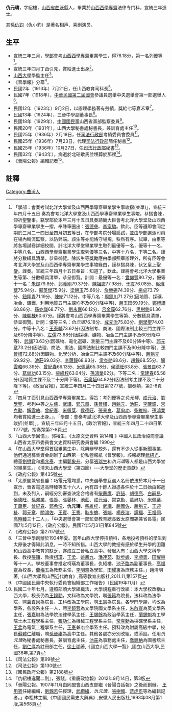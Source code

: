 {{明清人物信息框
| 姓名 = 仇元璹
| 原名 =
| 圖片名稱=  
| 圖片大小 = 220px
| 圖片說明 =  
| 最高職務 =  
| 國家 =  
| 爵位 =
| 籍貫 = [[山西省|山西省]][[曲沃縣|曲沃縣]]
| 族裔 =  
| 旗籍 =  
| 字號 = 字紹樓
| 諡號 = 
| 出生日期 = 
| 出生地點 =
| 逝世日期 =  
| 逝世地點 = 
| 墓葬 = 
| 配偶 =  
| 親屬 = [[仇钧|仇钧]]
| 出身 = 
* 宣統三年進士出身
| 經歷 = 
| 著作 =  
* 《荀子斠補》四卷, 附《荀子佚文輯補》一卷
* 《禮經舊說》十七卷, 補遺一卷
*
}}
'''仇元璹'''{{BD|1883年||1943年||catIdx=Q仇元璹}}，字紹樓，[[山西省|山西省]][[曲沃縣|曲沃縣]]人，畢業於[[山西西學專齋|山西西學專齋]]法律专门科，宣統三年進士。

其孫[[仇钧|仇钧]]（仇小豹）是著名相声、喜剧演员。
== 生平 ==
* 宣統三年三月，[[學部|學部]]會考[[山西西學專齋|山西西學專齋]]畢業學生，得76.18分，第一名列優等<ref>「學部：會奏考試北洋大學堂及山西西學專齋畢業學生事竣摺(並單)」，宣統三年四月十五日 奏為會考北洋大學堂及山西西學專齋畢業學生事竣，恭摺會陳，仰祈聖鑒事。竊學部於本年三月十五日具奏請簡大臣會考北洋大學堂及山西西學專齋畢業學生一摺，奉硃筆圈出：[[張德彝|張德彝]]、[[李家駒|李家駒]]。欽此。臣等遵即會同定期於三月二十四日至四月初五等日，在學部考院分場扃試，並由學部選派司員在場內輪流監察，以防弊端。該生等亦能恪守場規，秩然有序。試畢，由臣等將各場試卷詳細校閱，計北洋大學堂畢業學生取列最優等一名，優等十一名，中等八名。山西西學專齋畢業學生取列優等三名，中等十八名，下等二名。謹將分數繕具清單，恭呈御覽。除該生等獎勵應由學部照章辦理外，所有臣等會考北洋大學堂及山西西學專齋畢業學生事竣緣由，謹恭摺具陳，伏乞皇上聖鑒。謹奏。宣統三年四月十五日奉旨：知道了。欽此。謹將會考北洋大學畢業生等第、分數繕具清單，恭呈御覽。計開：最優等一名：[[曾仰豐|曾仰豐]]80.7分，優等十一名：[[朱焜|朱焜]]79.8分、[[郭養剛|郭養剛]]79.37分、[[陳祖誨|陳祖誨]]77.98分、[[于震_(宣統進士)|于震]]76.08分、[[吳熾棻|吳熾棻]]75.94分、[[鄺英傑|鄺英傑]]75.9分、[[梁朝玉|梁朝玉]]75.66分、[[詹榮錫|詹榮錫]]74.39分、[[楊卓_(宣統進士)|楊卓]]73.79分、[[鈕翔青|鈕翔青]]71.19分、[[陳紽|陳紽]]71.12分。中等八名：[[周鎬川|周鎬川]]71.27分(因地質、採礦、冶金、鑄鐵、利用地質五門主課均不及60分降中等)、[[趙玉田|趙玉田]]69.19分。[[鄭禮謙|鄭禮謙]]68.86分、[[孫亦謙|孫亦謙]]68.77分、[[劉永嘉|劉永嘉]]66.12分、[[呂金藻|呂金藻]]62.76分、[[黑樹銘|黑樹銘]]61.36分、[[陳朝棟|陳朝棟]]60.67分。謹將會考山西西學專齋畢業學生等第、分數繕具清單，恭呈御覽。計開：優等三名：''仇元璹''76.18分、[[成元治|成元治]]75.83分、[[劉學聖|劉學聖]]74.03分。中等十八名：[[王泰輔|王泰輔]]73.62分(因法制考、商法、國際法制比較三門主課不及60分降中等)、[[左儒|左儒]]73.68分(因採礦、礦物、冶金三門主課不及60分降中等)、[[武講|武講]]73.63分(因礦物、電化選礦、測量三門主課不及60分降中等)、[[郭元章|郭元章]]73.2分(因法理、商法、憲法、國際法制比較四門主課不及60分降中等)、[[孫晉祺|孫晉祺]]72.88分(因礦物、化學分析、冶金三門主課不及60分降中等)、[[趙魁元|趙魁元]]69.92分、[[池莊|池莊]]69.03分、[[李蔭鐘|李蔭鐘]]68.93分、[[常克勛|常克勛]]68.6分、[[趙錚|趙錚]]68.55分、[[解雲輅|解雲輅]]66.39分、[[曾紀春|曾紀春]]66.13分、[[米佩棻|米佩棻]]65.38分、[[侯德旺|侯德旺]]63.8分、[[張景良|張景良]]63.7分、[[葛尙功|葛尙功]]63.15分、[[柴維梓|柴維梓]]63.04分、[[孫鴻業|孫鴻業]]62分。下等二名：[[常建春|常建春]]65.58分(因地質主課不及二十分降下等)。[[石廣垣|石廣垣]]64.82分(因法制考主課不及二十分降下等)。《政治官報》，宣統三年四月二十四日第1277號，摺奏類，第2-8頁</ref>。
* 宣統三年四月丁酉引見，賞給進士出身<ref>『四月丁酉引見山西西學專齋畢業生。得旨：考列優等之''仇元璹''、[[成元治|成元治]]、[[劉學聖|劉學聖]]、考列中等之[[左儒|左儒]]、[[武講|武講]]、[[郭元章|郭元章]]、[[孫晉祺|孫晉祺]]、[[趙魁元|趙魁元]]、[[池莊|池莊]]、[[李蔭鐘|李蔭鐘]]、[[常克勳|常克勳]]、[[解雲輅|解雲輅]]、[[曾紀春|曾紀春]]、[[米佩棻|米佩棻]]、[[侯德旺|侯德旺]]、[[張景良|張景良]]、[[葛尙功|葛尙功]]、[[柴維梓|柴維梓]]、[[孫鴻業|孫鴻業]]均著賞給進士出身。』，「學部：會奏考試北洋大學及山西西學專齋畢業學生事竣折(並單)」，宣統三年四月十五日，《政治官報》，宣統三年四月二十四日第1277號，摺奏類第2-8頁</ref>。
* [[山西大學|山西大學]]學監主任<ref>『山西大學回憶』，郭裕生，《太原文史資料 第14輯 》中國人民政治協商會議山西省太原市委員會文史資料研究委員會編 1990</ref>。
* 《晉學報》分纂<ref>「在山西大學堂得首屆畢業生中，除興辦學校外，還有不少人從事新聞事業，他們通過募集資金創辦了山西第一份私營報紙《晉學報》。該報總理[[武紹光|武紹光]]、總董[[劉懋賞|劉懋賞]]和[[楊兆泰|楊兆泰]]、主編[[郭象升|郭象升]]、分纂[[張瑞生|張瑞生]]和''仇元璹''等人都是山西大學堂的畢業生。」《清末山西大學堂（第四節）---大學堂的歷史貢獻》</ref>。
* 民國2年（1913年）7月21日，任山西教育司科長<ref>《政府公報》第435號</ref>。
* 民國7年（1918年），[[中華民國第二屆國會|中華民國第二屆國會]]參議員選舉中央選舉會第一部選舉人<ref>「太原閻兼省長鑒：巧電元電均悉，中央選舉會互選人名冊依法於本月十一日宣示，晉省電送高時臻等五十六人，內有四十餘人證憑各件於十二日始由郵遞到，未及列入，嗣經分別審查決定合格者有[[柴薦鷹|柴薦鷹]]、[[許喆|許喆]]、[[胡德亮|胡德亮]]、[[白嗣易|白嗣易]]、[[侯德旺|侯德旺]]、[[孫鴻業|孫鴻業]]、[[張箎|張箎]]、[[張晏林|張晏林]]、[[池莊|池莊]]、[[成元治|成元治]]、[[常克勳|常克勳]]、[[葛尙功|葛尙功]]、[[米佩棻|米佩棻]]、[[王藎臣|王藎臣]]、[[曾紀春|曾紀春]]、[[郭希汾|郭希汾]]、'''仇元璹'''、[[柴維梓|柴維梓]]、[[武講|武講]]、[[趙國佐|趙國佐]]、[[趙魁元|趙魁元]]、[[王迎祉|王迎祉]]、[[郭元章|郭元章]]、[[關鴻佐|關鴻佐]]、[[王賓|王賓]]、[[王憲|王憲]]、[[耿步蟾|耿步蟾]]、[[張端|張端]]、[[楊長溶|楊長溶]]、[[譚福|譚福]]、[[王祖侗|王祖侗]]、[[高時臻|高時臻]]三十二人」，「中央選舉會第一部監督教育總長致太原閻錫兼省長電」民國7年5月12日，《政府公報》，民國7年5月31日第845號</ref>。
* 民國12年（1923年）9月2日，以辦理學務著有勞績，獎給七等嘉禾章<ref>《政府公報》第2707號</ref>。
* 民國13年（1924年），三晉中學副董事長<ref>「三晉中學創辦於1924年夏。當年山西大學停招預科，各地投考預科的學生到太原後才得知此消息，一時不知所措。山西大學的教授有感於學生升學的困難和山西高中教育的缺乏，遂成立三晉私立高中。發起入有：山西大學文科學長、教授[[張籟|張籟]]，教授[[柯璜|柯璜]]、[[王孟|王孟]]、[[姚鳳九|姚鳳九]]、[[潘連茹|潘連茹]]、[[耿步蟾|耿步蟾]]、[[李順義|李順義]]、[[田耀東|田耀東]]等十一人。學校董事會推定柯璜為董事長，仇紹樓、[[池子臨|池子臨]]為副董事長，[[高福齋|高福齋]]為校長，[[蘭梅五|蘭梅五]]為教務主任，[[李明齋|李明齋]]為學監，[[田耀東|田耀東]]為庶務主任。」趙清明著,《山西大學與山西近代教育》,高等教育出版社,2011.11,第157頁</ref>。
* 民國18年（1929年），[[中國國民黨|中國國民黨]]山西省黨部監察委員<ref>《中國國民黨中央執行委員會組織部工作報告》（民國19年11月）</ref>。
* 民國20年（1931年），[[山西大學|山西大學]]秘書處秘書長，兼訓育處主任<ref>民國二十年七月，遵照部頒大學組織法，大學規程重行改組：本大學校改稱山西大學，校長仍為[[王錄勳|王錄勳]]，文科改為文學院，聘[[張籟|張籟]]為院長，法科改為法學院，聘[[冀貢泉|冀貢泉]]為院長，工科改為工學院，聘[[王憲|王憲]]為院長。各學門學類，均改為學系，各設系主任一人，聘[[李鏡蓉|李鏡蓉]]為文學院國文學系主任，[[朱啟寰|朱啟寰]]為英文學系主任，[[張嘉琳|張嘉琳]]為法學院法律學系主任，[[王賜餘|王賜餘]]為政治學系主任，[[蘭錫魁|蘭錫魁]]為工學院土木工程學系主任，[[張劼仁|張劼仁]]為機械工程學系主任，[[常克勳|常克勳]]為採礦學系主任，[[王孟|王孟]]為電氣工程學系主任，[[王憲|王憲]]兼冶金學系主任。預科改為附屬高級中學，校長[[蘇體仁|蘇體仁]]離職，聘[[孫晉祺|孫晉祺]]為高中主任。其他各處亦分別改組，或添設。任用''仇元璹''為秘書處秘書長，兼訓育處主任，[[池莊|池莊]]為事務處主任，[[喬鍾柟|喬鍾柟]]為圖書舘主任，[[劉仁厚|劉仁厚]]為註冊部主任。[[徐士瑚|徐士瑚]]著,《國立山西大學一覽》,國立山西大學,民國36年,第7頁</ref>。
* 民國25年（1936年）2月18日，任[[司法行政部|司法行政部]]考績委員會委員<ref>《司法公報》第99號</ref>。
* 民國25年（1936年）7月23日，代理[[司法行政部|司法行政部]]簡任秘書<ref>《司法公報》第130號</ref>。
* 民國25年（1936年）10月27日，任[[司法行政部|司法行政部]]祕書<ref>《國民政府公報》第2188號</ref>。
* 民國32年（1943年），病逝於北碚歇馬並埋葬於那裡<ref>『仇紹樓逸聞二則』，張踐，《重慶政協報》2012年9月14日，第3版</ref>。
* 《晉陽公報》編輯記者<ref>「晉陽公報。1907年11月由同盟會山西支部繼《晉陽白話報》之後而創辦。 [[王用賓|王用賓]]任總編輯，[[劉錦若|劉錦若]]任經理，[[武纘緒|武纘緒]]、''仇元璹''、[[張樹幟|張樹幟]]、[[蔣虎臣|蔣虎臣]]等為編輯記者。」李松林主編,《中國國民黨史大辭典》,安徽人民出版社,1993年08月第1版,第568頁</ref>。

==註釋==
{{reflist}}
{{宣統三年游學畢業進士}}
[[Category:曲沃人|Category:曲沃人]]